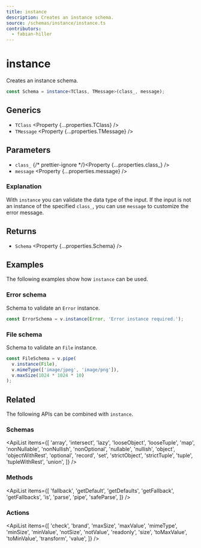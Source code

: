 ```yaml
---
title: instance
description: Creates an instance schema.
source: /schemas/instance/instance.ts
contributors:
  - fabian-hiller
---
```



# instance

Creates an instance schema.

```ts
const Schema = instance<TClass, TMessage>(class_, message);
```

## Generics

- `TClass` <Property {...properties.TClass} />
- `TMessage` <Property {...properties.TMessage} />

## Parameters

- `class_` {/* prettier-ignore */}<Property {...properties.class_} />
- `message` <Property {...properties.message} />

### Explanation

With `instance` you can validate the data type of the input. If the input is not an instance of the specified `class_`, you can use `message` to customize the error message.

## Returns

- `Schema` <Property {...properties.Schema} />

## Examples

The following examples show how `instance` can be used.

### Error schema

Schema to validate an `Error` instance.

```ts
const ErrorSchema = v.instance(Error, 'Error instance required.');
```

### File schema

Schema to validate an `File` instance.

```ts
const FileSchema = v.pipe(
  v.instance(File),
  v.mimeType(['image/jpeg', 'image/png']),
  v.maxSize(1024 * 1024 * 10)
);
```

## Related

The following APIs can be combined with `instance`.

### Schemas

<ApiList
  items={[
    'array',
    'intersect',
    'lazy',
    'looseObject',
    'looseTuple',
    'map',
    'nonNullable',
    'nonNullish',
    'nonOptional',
    'nullable',
    'nullish',
    'object',
    'objectWithRest',
    'optional',
    'record',
    'set',
    'strictObject',
    'strictTuple',
    'tuple',
    'tupleWithRest',
    'union',
  ]}
/>

### Methods

<ApiList
  items={[
    'fallback',
    'getDefault',
    'getDefaults',
    'getFallback',
    'getFallbacks',
    'is',
    'parse',
    'pipe',
    'safeParse',
  ]}
/>

### Actions

<ApiList
  items={[
    'check',
    'brand',
    'maxSize',
    'maxValue',
    'mimeType',
    'minSize',
    'minValue',
    'notSize',
    'notValue',
    'readonly',
    'size',
    'toMaxValue',
    'toMinValue',
    'transform',
    'value',
  ]}
/>
